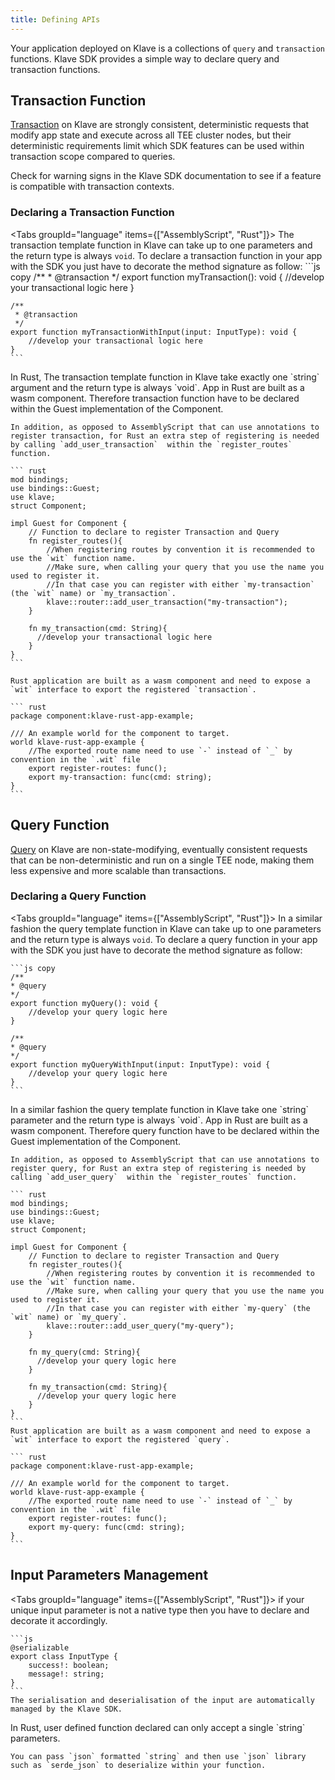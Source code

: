 ```yaml
---
title: Defining APIs
---
```



Your application deployed on Klave is a collections of `query` and `transaction` functions. Klave SDK provides a simple way to declare query and transaction functions.

## Transaction Function

[Transaction](/concepts/state-management#transaction) on Klave are strongly consistent, deterministic requests that modify app state and execute across all TEE cluster nodes, but their deterministic requirements limit which SDK features can be used within transaction scope compared to queries.

<Callout type="warn">
    Check for warning signs in the Klave SDK documentation to see if a feature is compatible with transaction contexts.
</Callout>

### Declaring a Transaction Function
<Tabs groupId="language" items={["AssemblyScript", "Rust"]}>
  <Tab value="AssemblyScript">
    The transaction template function in Klave can take up to one parameters and the return type is always `void`.
    To declare a transaction function in your app with the SDK you just have to decorate the method signature as follow:
    ```js copy
    /**
     * @transaction
     */
    export function myTransaction(): void {
        //develop your transactional logic here
    }

    /**
     * @transaction
     */
    export function myTransactionWithInput(input: InputType): void {
        //develop your transactional logic here
    }
    ```
  </Tab>
  <Tab value="Rust">
    In Rust, The transaction template function in Klave take exactly one `string` argument and the return type is always `void`.
    App in Rust are built as a wasm component. Therefore transaction function have to be declared within the Guest implementation of the Component.

    In addition, as opposed to AssemblyScript that can use annotations to register transaction, for Rust an extra step of registering is needed by calling `add_user_transaction`  within the `register_routes` function.

    ``` rust
    mod bindings;
    use bindings::Guest;
    use klave;
    struct Component;

    impl Guest for Component {
        // Function to declare to register Transaction and Query
        fn register_routes(){
            //When registering routes by convention it is recommended to use the `wit` function name.
            //Make sure, when calling your query that you use the name you used to register it.
            //In that case you can register with either `my-transaction` (the `wit` name) or `my_transaction`.
            klave::router::add_user_transaction("my-transaction");
        }

        fn my_transaction(cmd: String){
          //develop your transactional logic here
        }
    }
    ```

    Rust application are built as a wasm component and need to expose a `wit` interface to export the registered `transaction`.

    ``` rust
    package component:klave-rust-app-example;

    /// An example world for the component to target.
    world klave-rust-app-example {
        //The exported route name need to use `-` instead of `_` by convention in the `.wit` file
        export register-routes: func();
        export my-transaction: func(cmd: string);
    }
    ```
  </Tab>
</Tabs>

## Query Function

[Query](/concepts/state-management#query) on Klave are non-state-modifying, eventually consistent requests that can be non-deterministic and run on a single TEE node, making them less expensive and more scalable than transactions.

### Declaring a Query Function
<Tabs groupId="language" items={["AssemblyScript", "Rust"]}>
  <Tab value="AssemblyScript">
    In a similar fashion the query template function in Klave can take up to one parameters and the return type is always `void`.
    To declare a query function in your app with the SDK you just have to decorate the method signature as follow:

    ```js copy
    /**
    * @query
    */
    export function myQuery(): void {
        //develop your query logic here
    }

    /**
    * @query
    */
    export function myQueryWithInput(input: InputType): void {
        //develop your query logic here
    }
    ```
  </Tab>
  <Tab value="Rust">
    In a similar fashion the query template function in Klave take one `string` parameter and the return type is always `void`.
    App in Rust are built as a wasm component. Therefore query function have to be declared within the Guest implementation of the Component.

    In addition, as opposed to AssemblyScript that can use annotations to register query, for Rust an extra step of registering is needed by calling `add_user_query`  within the `register_routes` function.

    ``` rust
    mod bindings;
    use bindings::Guest;
    use klave;
    struct Component;

    impl Guest for Component {
        // Function to declare to register Transaction and Query
        fn register_routes(){
            //When registering routes by convention it is recommended to use the `wit` function name.
            //Make sure, when calling your query that you use the name you used to register it.
            //In that case you can register with either `my-query` (the `wit` name) or `my_query`.
            klave::router::add_user_query("my-query");
        }

        fn my_query(cmd: String){
          //develop your query logic here
        }

        fn my_transaction(cmd: String){
          //develop your query logic here
        }
    }
    ```
    Rust application are built as a wasm component and need to expose a `wit` interface to export the registered `query`.

    ``` rust
    package component:klave-rust-app-example;

    /// An example world for the component to target.
    world klave-rust-app-example {
        //The exported route name need to use `-` instead of `_` by convention in the `.wit` file
        export register-routes: func();
        export my-query: func(cmd: string);
    }
    ```
  </Tab>
</Tabs>

## Input Parameters Management

<Tabs groupId="language" items={["AssemblyScript", "Rust"]}>
  <Tab value="AssemblyScript">
    if your unique input parameter is not a native type then you have to declare and decorate it accordingly.

    ```js
    @serializable
    export class InputType {
        success!: boolean;
        message!: string;
    }
    ```
    The serialisation and deserialisation of the input are automatically managed by the Klave SDK.
  </Tab>
  <Tab value="Rust">
    In Rust, user defined function declared can only accept a single `string` parameters.

    You can pass `json` formatted `string` and then use `json` library such as `serde_json` to deserialize within your function.
  </Tab>
</Tabs>